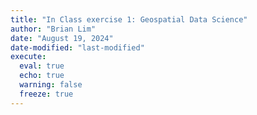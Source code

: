 ```yaml
---
title: "In Class exercise 1: Geospatial Data Science"
author: "Brian Lim"
date: "August 19, 2024"
date-modified: "last-modified"
execute: 
  eval: true
  echo: true
  warning: false
  freeze: true
---
```

